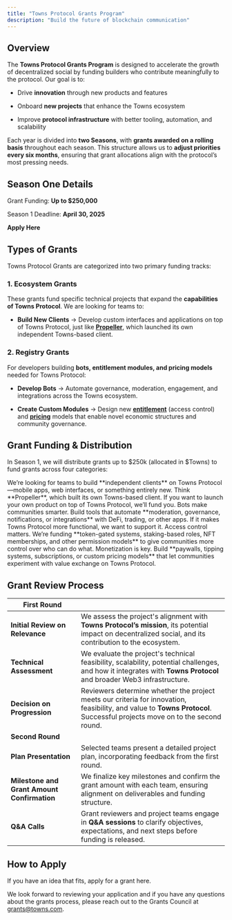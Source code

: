 ```yaml
---
title: "Towns Protocol Grants Program"
description: "Build the future of blockchain communication"
---
```


## **Overview**

The **Towns Protocol Grants Program** is designed to accelerate the growth of decentralized social by funding builders who contribute meaningfully to the protocol. Our goal is to:

* Drive **innovation** through new products and features

* Onboard **new projects** that enhance the Towns ecosystem

* Improve **protocol infrastructure** with better tooling, automation, and scalability

Each year is divided into **two Seasons**, with **grants awarded on a rolling basis** throughout each season. This structure allows us to **adjust priorities every six months**, ensuring that grant allocations align with the protocol’s most pressing needs.

## Season One Details

Grant Funding: **Up to $250,000** 

Season 1 Deadline: **April 30, 2025**

**Apply Here**

## **Types of Grants**

Towns Protocol Grants are categorized into two primary funding tracks:

### **1. Ecosystem Grants**&#x20;

These grants fund specific technical projects that expand the **capabilities of Towns Protocol**. We are looking for teams to:

* **Build New Clients** → Develop custom interfaces and applications on top of Towns Protocol, just like [**Propeller**](https://propeller.chat/), which launched its own independent Towns-based client.

### **2. Registry Grants**

For developers building **bots, entitlement modules, and pricing models** needed for Towns Protocol:

* **Develop Bots** → Automate governance, moderation, engagement, and integrations across the Towns ecosystem.

* **Create Custom Modules** → Design new [**entitlement**](https://docs.towns.com/towns-smart-contracts/roles-entitlements) (access control) and [**pricing**](https://docs.towns.com/towns-smart-contracts/pricing-modules) models that enable novel economic structures and community governance.

## **Grant Funding & Distribution**

In Season 1, we will distribute grants up to $250k (allocated in $Towns) to fund grants across four categories:

<AccordionGroup>
  <Accordion title="Building New Clients" defaultOpen={false}>
    We’re looking for teams to build **independent clients** on Towns Protocol—mobile apps, web interfaces, or something entirely new. Think **Propeller**, which built its own Towns-based client. If you want to launch your own product on top of Towns Protocol, we’ll fund you.
  </Accordion>

  <Accordion title="Building Bots " defaultOpen={false}>
    Bots make communities smarter. Build tools that automate **moderation, governance, notifications, or integrations** with DeFi, trading, or other apps. If it makes Towns Protocol more functional, we want to support it.
  </Accordion>

  <Accordion title="Building Entitlement Modules" defaultOpen={false}>
    Access control matters. We’re funding **token-gated systems, staking-based roles, NFT memberships, and other permission models** to give communities more control over who can do what.
  </Accordion>

  <Accordion title="Building Pricing Modules" defaultOpen={false}>
    Monetization is key. Build **paywalls, tipping systems, subscriptions, or custom pricing models** that let communities experiment with value exchange on Towns Protocol.
  </Accordion>
</AccordionGroup>

## Grant Review Process

| First Round                                 |                                                                                                                                                                           |
| ------------------------------------------- | ------------------------------------------------------------------------------------------------------------------------------------------------------------------------- |
| **Initial Review on Relevance**             | We assess the project's alignment with **Towns Protocol’s mission**, its potential impact on decentralized social, and its contribution to the ecosystem.                 |
| **Technical Assessment**                    | We evaluate the project's technical feasibility, scalability, potential challenges, and how it integrates with **Towns Protocol** and broader Web3 infrastructure.        |
| **Decision on Progression**                 | Reviewers determine whether the project meets our criteria for innovation, feasibility, and value to **Towns Protocol**. Successful projects move on to the second round. |
| **Second Round**                            |                                                                                                                                                                           |
| **Plan Presentation**                       | Selected teams present a detailed project plan, incorporating feedback from the first round.                                                                              |
| **Milestone and Grant Amount Confirmation** | We finalize key milestones and confirm the grant amount with each team, ensuring alignment on deliverables and funding structure.                                         |
| **Q\&A Calls**                              | Grant reviewers and project teams engage in **Q\&A sessions** to clarify objectives, expectations, and next steps before funding is released.                             |

## How to Apply

If you have an idea that fits, apply for a grant here.&#x20;

We look forward to reviewing your application and if you have any questions about the grants process, please reach out to the Grants Council at [grants@towns.com](mailto:grants@towns.com).